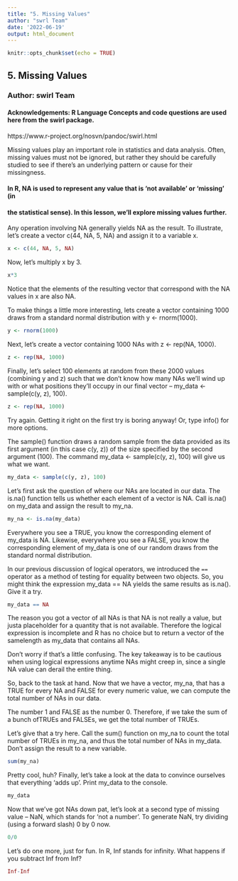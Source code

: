 ```yaml
---
title: "5. Missing Values"
author: "swrl Team"
date: '2022-06-19'
output: html_document
---
```


```r
knitr::opts_chunk$set(echo = TRUE)
``` 
## 5. Missing Values

### Author: swirl Team

#### Acknowledgements: R Language Concepts and code questions are used here from the swirl package.
https://www.r-project.org/nosvn/pandoc/swirl.html

Missing values play an important role in statistics and data analysis. Often,
missing values must not be ignored, but rather they should be carefully studied
to see if there's an underlying pattern or cause for their missingness.

#### In R, NA is used to represent any value that is 'not available' or 'missing' (in
#### the statistical sense). In this lesson, we'll explore missing values further.

Any operation involving NA generally yields NA as the result. To illustrate,
let's create a vector c(44, NA, 5, NA) and assign it to a variable x.

```r
x <- c(44, NA, 5, NA)
```
Now, let's multiply x by 3.

```r
x*3
```
Notice that the elements of the resulting vector that correspond with the NA
values in x are also NA.

To make things a little more interesting, lets create a vector containing 1000
draws from a standard normal distribution with y <- rnorm(1000).

```r
y <- rnorm(1000)
```

Next, let's create a vector containing 1000 NAs with z <- rep(NA, 1000).

```r
z <- rep(NA, 1000)
```

Finally, let's select 100 elements at random from these 2000 values (combining y and z) such that we don't know how many NAs we'll wind up with or what positions they'll occupy in our final vector -- my_data <- sample(c(y, z), 100).

```r
z <- rep(NA, 1000)
```

Try again. Getting it right on the first try is boring anyway! Or, type info()
for more options.

The sample() function draws a random sample from the data provided as its first
argument (in this case c(y, z)) of the size specified by the second argument
(100). The command my_data <- sample(c(y, z), 100) will give us what we want.

```r
my_data <- sample(c(y, z), 100)
```
Let's first ask the question of where our NAs are located in our data. The
is.na() function tells us whether each element of a vector is NA. Call is.na() on my_data and assign the result to my_na.

```r
my_na <- is.na(my_data)
```

Everywhere you see a TRUE, you know the corresponding element of my_data is NA.
Likewise, everywhere you see a FALSE, you know the corresponding element of
my_data is one of our random draws from the standard normal distribution.

In our previous discussion of logical operators, we introduced the `==` operator
as a method of testing for equality between two objects. So, you might think the
expression my_data == NA yields the same results as is.na(). Give it a try.

```r
my_data == NA
```

The reason you got a vector of all NAs is that NA is not really a value, but justa placeholder for a quantity that is not available. Therefore the logical
expression is incomplete and R has no choice but to return a vector of the samelength as my_data that contains all NAs.

Don't worry if that's a little confusing. The key takeaway is to be cautious when using logical expressions anytime NAs might creep in, since a single NA value can derail the entire thing.

So, back to the task at hand. Now that we have a vector, my_na, that has a TRUE for every NA and FALSE for every numeric value, we can compute the total number
of NAs in our data.

The number 1 and FALSE as the number 0. Therefore, if we take the sum of a bunch ofTRUEs and FALSEs, we get the total number of TRUEs.

Let's give that a try here. Call the sum() function on my_na to count the total
number of TRUEs in my_na, and thus the total number of NAs in my_data. Don't
assign the result to a new variable.

```r
sum(my_na)
```

Pretty cool, huh? Finally, let's take a look at the data to convince ourselves
that everything 'adds up'. Print my_data to the console.

```r
my_data
```

Now that we've got NAs down pat, let's look at a second type of missing value --
NaN, which stands for 'not a number'. To generate NaN, try dividing (using a
forward slash) 0 by 0 now.

```r
0/0
```

Let's do one more, just for fun. In R, Inf stands for infinity. What happens if
you subtract Inf from Inf?

```r
Inf-Inf
```
